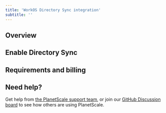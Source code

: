 ```yaml
---
title: 'WorkOS Directory Sync integration'
subtitle: ''
---
```


## Overview

## Enable Directory Sync

## Requirements and billing

## Need help?

Get help from [the PlanetScale support team](https://support.planetscale.com/), or join our [GitHub Discussion board](https://github.com/planetscale/discussion/discussions) to see how others are using PlanetScale.
